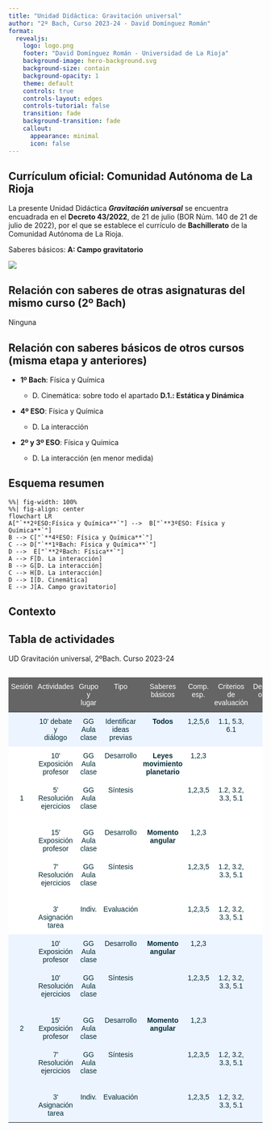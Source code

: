 ```yaml
---
title: "Unidad Didáctica: Gravitación universal"
author: "2º Bach, Curso 2023-24 - David Domínguez Román"
format: 
  revealjs:
    logo: logo.png
    footer: "David Domínguez Román - Universidad de La Rioja"
    background-image: hero-background.svg
    background-size: contain
    background-opacity: 1
    theme: default
    controls: true
    controls-layout: edges
    controls-tutorial: false
    transition: fade
    background-transition: fade
    callout:
      appearance: minimal
      icon: false
---
```


## Currículum oficial: Comunidad Autónoma de La Rioja {.smaller}

La presente Unidad Didáctica ***Gravitación universal*** se encuentra encuadrada en el **Decreto 43/2022**, de 21 de julio (BOR Núm. 140 de 21 de julio de 2022), por el que se establece el currículo de **Bachillerato** de la Comunidad Autónoma de La Rioja.

::: aside
Saberes básicos: **A: Campo gravitatorio**
:::

![](imagenes/bor-bach.png){fig-align="center"}

## Relación con saberes de otras asignaturas del mismo curso (2º Bach)

Ninguna

## Relación con saberes básicos de otros cursos (misma etapa y anteriores)

- **1º Bach**: Física y Química

  - D. Cinemática: sobre todo el apartado **D.1.: Estática y Dinámica**
  
- **4º ESO**: Física y Química

  - D. La interacción
  
- **2º y 3º ESO**: Física y Química

  - D. La interacción (en menor medida)

## Esquema resumen {.center}

```mermaid
%%| fig-width: 100%
%%| fig-align: center
flowchart LR
A["`**2ºESO:Física y Química**`"] -->  B["`**3ºESO: Física y Química**`"]
B --> C["`**4ºESO: Física y Química**`"]
C --> D["`**1ºBach: Física y Química**`"]
D -->  E["`**2ºBach: Física**`"]
A --> F[D. La interacción]
B --> G[D. La interacción]
C --> H[D. La interacción]
D --> I[D. Cinemática]
E --> J[A. Campo gravitatorio]
```

## Contexto

## Tabla de actividades

UD Gravitación universal, 2ºBach. Curso 2023-24

## 

```{=html}
<style type="text/css">
.tg  {border:none;border-collapse:collapse;border-color:#93a1a1;border-spacing:0;margin:0px auto;}
.tg td{background-color:#fdf6e3;border-color:#93a1a1;border-style:solid;border-width:0px;color:#002b36;
  font-family:Arial, sans-serif;font-size:14px;overflow:hidden;padding:10px 5px;word-break:normal;}
.tg th{background-color:#657b83;border-color:#93a1a1;border-style:solid;border-width:0px;color:#fdf6e3;
  font-family:Arial, sans-serif;font-size:14px;font-weight:normal;overflow:hidden;padding:10px 5px;word-break:normal;}
.tg .tg-5w3z{background-color:#ecf4ff;border-color:inherit;text-align:center;vertical-align:top}
.tg .tg-q1q4{background-color:#656565;border-color:inherit;color:#ffffff;text-align:center;vertical-align:top}
.tg .tg-3xi5{background-color:#ffffff;border-color:inherit;text-align:center;vertical-align:top}
@media screen and (max-width: 767px) {.tg {width: auto !important;}.tg col {width: auto !important;}.tg-wrap {overflow-x: auto;-webkit-overflow-scrolling: touch;margin: auto 0px;}}</style>
<div class="tg-wrap"><table class="tg">
<thead>
  <tr>
    <th class="tg-q1q4">Sesión</th>
    <th class="tg-q1q4">Actividades</th>
    <th class="tg-q1q4">Grupo y<br>lugar</th>
    <th class="tg-q1q4">Tipo</th>
    <th class="tg-q1q4">Saberes<br>básicos</th>
    <th class="tg-q1q4">Comp.<br>esp.</th>
    <th class="tg-q1q4">Criterios de <br>evaluación</th>
    <th class="tg-q1q4">Descrip.<br>oper.</th>
    <th class="tg-q1q4">Tipo eval.</th>
    <th class="tg-q1q4">Ev.: procedim.</th>
    <th class="tg-q1q4">Ev.: Instrum.</th>
  </tr>
</thead>
<tbody>
  <tr>
    <td class="tg-5w3z"></td>
    <td class="tg-5w3z">10' debate y<br>diálogo</td>
    <td class="tg-5w3z">GG Aula<br>clase</td>
    <td class="tg-5w3z">Identificar <span style="font-weight:400;font-style:normal">ideas </span><br><span style="font-weight:400;font-style:normal">previas</span></td>
    <td class="tg-5w3z"><span style="font-weight:bold">Todos</span></td>
    <td class="tg-5w3z">1,2,5,6</td>
    <td class="tg-5w3z">1.1, 5.3, 6.1</td>
    <td class="tg-5w3z"></td>
    <td class="tg-5w3z">Diagnóstica</td>
    <td class="tg-5w3z">Observación<br>sistemática</td>
    <td class="tg-5w3z">Registro<br>anecdótico</td>
  </tr>
  <tr>
    <td class="tg-3xi5"></td>
    <td class="tg-3xi5">10' Exposición<br>profesor</td>
    <td class="tg-3xi5">GG Aula<br>clase</td>
    <td class="tg-3xi5">Desarrollo</td>
    <td class="tg-3xi5"><span style="font-weight:bold">Leyes movimiento</span><br><span style="font-weight:bold">planetario</span></td>
    <td class="tg-3xi5">1,2,3</td>
    <td class="tg-3xi5"></td>
    <td class="tg-3xi5"></td>
    <td class="tg-3xi5"></td>
    <td class="tg-3xi5"></td>
    <td class="tg-3xi5"></td>
  </tr>
  <tr>
    <td class="tg-3xi5"><br>1<br><br></td>
    <td class="tg-3xi5">5' Resolución<br>ejercicios</td>
    <td class="tg-3xi5">GG Aula<br>clase</td>
    <td class="tg-3xi5">Síntesis</td>
    <td class="tg-3xi5"></td>
    <td class="tg-3xi5">1,2,3,5</td>
    <td class="tg-3xi5">1.2, 3.2, 3.3, 5.1</td>
    <td class="tg-3xi5"></td>
    <td class="tg-3xi5">Formativa</td>
    <td class="tg-3xi5">Preguntas de análisis</td>
    <td class="tg-3xi5">Lista de control,<br>escala de valoración</td>
  </tr>
  <tr>
    <td class="tg-3xi5"></td>
    <td class="tg-3xi5">15' Exposición<br>profesor</td>
    <td class="tg-3xi5">GG Aula<br>clase</td>
    <td class="tg-3xi5">Desarrollo</td>
    <td class="tg-3xi5"><span style="font-weight:bold">Momento angular</span></td>
    <td class="tg-3xi5">1,2,3</td>
    <td class="tg-3xi5"></td>
    <td class="tg-3xi5"></td>
    <td class="tg-3xi5"></td>
    <td class="tg-3xi5"></td>
    <td class="tg-3xi5"></td>
  </tr>
  <tr>
    <td class="tg-3xi5"></td>
    <td class="tg-3xi5">7' Resolución<br>ejercicios</td>
    <td class="tg-3xi5">GG Aula<br>clase</td>
    <td class="tg-3xi5">Síntesis</td>
    <td class="tg-3xi5"></td>
    <td class="tg-3xi5">1,2,3,5</td>
    <td class="tg-3xi5">1.2, 3.2, 3.3, 5.1</td>
    <td class="tg-3xi5"></td>
    <td class="tg-3xi5">Formativa</td>
    <td class="tg-3xi5">Preguntas de análisis</td>
    <td class="tg-3xi5"><span style="font-weight:400;font-style:normal">Lista de control,</span><br><span style="font-weight:400;font-style:normal">escala de valoración</span></td>
  </tr>
  <tr>
    <td class="tg-3xi5"></td>
    <td class="tg-3xi5">3' Asignación tarea</td>
    <td class="tg-3xi5">Indiv.</td>
    <td class="tg-3xi5">Evaluación</td>
    <td class="tg-3xi5"></td>
    <td class="tg-3xi5">1,2,3,5</td>
    <td class="tg-3xi5">1.2, 3.2, 3.3, 5.1</td>
    <td class="tg-3xi5"></td>
    <td class="tg-3xi5"></td>
    <td class="tg-3xi5"></td>
    <td class="tg-3xi5"></td>
  </tr>
  <tr>
    <td class="tg-5w3z"></td>
    <td class="tg-5w3z">10' Exposición<br>profesor</td>
    <td class="tg-5w3z">GG Aula<br>clase</td>
    <td class="tg-5w3z">Desarrollo</td>
    <td class="tg-5w3z"><span style="font-weight:bold">Momento angular</span></td>
    <td class="tg-5w3z">1,2,3</td>
    <td class="tg-5w3z"></td>
    <td class="tg-5w3z"></td>
    <td class="tg-5w3z"></td>
    <td class="tg-5w3z"></td>
    <td class="tg-5w3z"></td>
  </tr>
  <tr>
    <td class="tg-5w3z"></td>
    <td class="tg-5w3z">10' Resolución<br>ejercicios</td>
    <td class="tg-5w3z"><span style="font-weight:400;font-style:normal">GG Aula</span><br><span style="font-weight:400;font-style:normal">clase</span></td>
    <td class="tg-5w3z">Síntesis</td>
    <td class="tg-5w3z"></td>
    <td class="tg-5w3z">1,2,3,5</td>
    <td class="tg-5w3z">1.2, 3.2, 3.3, 5.1</td>
    <td class="tg-5w3z"></td>
    <td class="tg-5w3z">Formativa</td>
    <td class="tg-5w3z">Preguntas de análisis</td>
    <td class="tg-5w3z"><span style="font-weight:400;font-style:normal">Lista de control,</span><br><span style="font-weight:400;font-style:normal">escala de valoración</span></td>
  </tr>
  <tr>
    <td class="tg-5w3z"><br>2<br></td>
    <td class="tg-5w3z">15' Exposición<br>profesor</td>
    <td class="tg-5w3z"><span style="font-weight:400;font-style:normal">GG Aula</span><br><span style="font-weight:400;font-style:normal">clase</span></td>
    <td class="tg-5w3z">Desarrollo</td>
    <td class="tg-5w3z"><span style="font-weight:bold">Momento angular</span></td>
    <td class="tg-5w3z">1,2,3</td>
    <td class="tg-5w3z"></td>
    <td class="tg-5w3z"></td>
    <td class="tg-5w3z"></td>
    <td class="tg-5w3z"></td>
    <td class="tg-5w3z"></td>
  </tr>
  <tr>
    <td class="tg-5w3z"></td>
    <td class="tg-5w3z">7' Resolución<br>ejercicios</td>
    <td class="tg-5w3z"><span style="font-weight:400;font-style:normal">GG Aula</span><br><span style="font-weight:400;font-style:normal">clase</span></td>
    <td class="tg-5w3z">Síntesis</td>
    <td class="tg-5w3z"></td>
    <td class="tg-5w3z">1,2,3,5</td>
    <td class="tg-5w3z">1.2, 3.2, 3.3, 5.1</td>
    <td class="tg-5w3z"></td>
    <td class="tg-5w3z">Formativa</td>
    <td class="tg-5w3z">Preguntas de análisis</td>
    <td class="tg-5w3z"><span style="font-weight:400;font-style:normal">Lista de control,</span><br><span style="font-weight:400;font-style:normal">escala de valoración</span></td>
  </tr>
  <tr>
    <td class="tg-5w3z"></td>
    <td class="tg-5w3z">3' Asignación tarea</td>
    <td class="tg-5w3z">Indiv.</td>
    <td class="tg-5w3z">Evaluación</td>
    <td class="tg-5w3z"></td>
    <td class="tg-5w3z">1,2,3,5</td>
    <td class="tg-5w3z"><span style="font-weight:400;font-style:normal">1.2, 3.2, 3.3, 5.1</span></td>
    <td class="tg-5w3z"></td>
    <td class="tg-5w3z"></td>
    <td class="tg-5w3z"></td>
    <td class="tg-5w3z"></td>
  </tr>
</tbody>
</table></div>
```